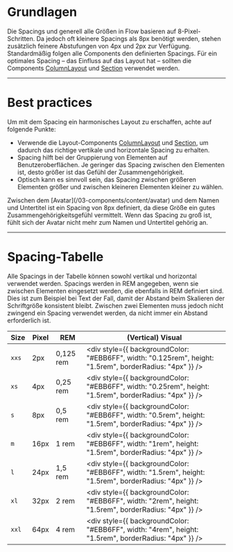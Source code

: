 # Grundlagen

Die Spacings und generell alle Größen in Flow basieren auf 8-Pixel-Schritten. Da
jedoch oft kleinere Spacings als 8px benötigt werden, stehen zusätzlich feinere
Abstufungen von 4px und 2px zur Verfügung. Standardmäßig folgen alle Components
den definierten Spacings. Für ein optimales Spacing – das Einfluss auf das
Layout hat – sollten die Components
[ColumnLayout](/03-components/structure/column-layout) und
[Section](/03-components/structure/section) verwendet werden.

---

# Best practices

Um mit dem Spacing ein harmonisches Layout zu erschaffen, achte auf folgende
Punkte:

- Verwende die Layout-Components
  [ColumnLayout](/03-components/structure/column-layout) und
  [Section](/03-components/structure/section), um dadurch das richtige vertikale
  und horizontale Spacing zu erhalten.
- Spacing hilft bei der Gruppierung von Elementen auf Benutzeroberflächen. Je
  geringer das Spacing zwischen den Elementen ist, desto größer ist das Gefühl
  der Zusammengehörigkeit.
- Optisch kann es sinnvoll sein, das Spacing zwischen größeren Elementen größer
  und zwischen kleineren Elementen kleiner zu wählen.

<DoAndDont>
  <Do example="rightSpacing">
    Zwischen dem [Avatar](/03-components/content/avatar) und dem Namen und
    Untertitel ist ein Spacing von 8px definiert, da diese Größe ein gutes
    Zusammengehörigkeitsgefühl vermittelt.
  </Do>
  <Dont example="falseSpacing">
    Wenn das Spacing zu groß ist, fühlt sich der Avatar nicht mehr zum Namen und
    Untertitel gehörig an.
  </Dont>
</DoAndDont>

---

# Spacing-Tabelle

Alle Spacings in der Tabelle können sowohl vertikal und horizontal verwendet
werden. Spacings werden in REM angegeben, wenn sie zwischen Elementen eingesetzt
werden, die ebenfalls in REM definiert sind. Dies ist zum Beispiel bei Text der
Fall, damit der Abstand beim Skalieren der Schriftgröße konsistent bleibt.
Zwischen zwei Elementen muss jedoch nicht zwingend ein Spacing verwendet werden,
da nicht immer ein Abstand erforderlich ist.

| Size  | Pixel | REM       | (Vertical) Visual                                                                                        |
| ----- | ----- | --------- | -------------------------------------------------------------------------------------------------------- |
| `xxs` | 2px   | 0,125 rem | <div style={{ backgroundColor: "#EBB6FF", width: "0.125rem", height: "1.5rem", borderRadius: "4px" }} /> |
| `xs`  | 4px   | 0,25 rem  | <div style={{ backgroundColor: "#EBB6FF", width: "0.25rem", height: "1.5rem", borderRadius: "4px" }} />  |
| `s`   | 8px   | 0,5 rem   | <div style={{ backgroundColor: "#EBB6FF", width: "0.5rem", height: "1.5rem", borderRadius: "4px" }} />   |
| `m`   | 16px  | 1 rem     | <div style={{ backgroundColor: "#EBB6FF", width: "1rem", height: "1.5rem", borderRadius: "4px" }} />     |
| `l`   | 24px  | 1,5 rem   | <div style={{ backgroundColor: "#EBB6FF", width: "1.5rem", height: "1.5rem", borderRadius: "4px" }} />   |
| `xl`  | 32px  | 2 rem     | <div style={{ backgroundColor: "#EBB6FF", width: "2rem", height: "1.5rem", borderRadius: "4px" }} />     |
| `xxl` | 64px  | 4 rem     | <div style={{ backgroundColor: "#EBB6FF", width: "4rem", height: "1.5rem", borderRadius: "4px" }} />     |
